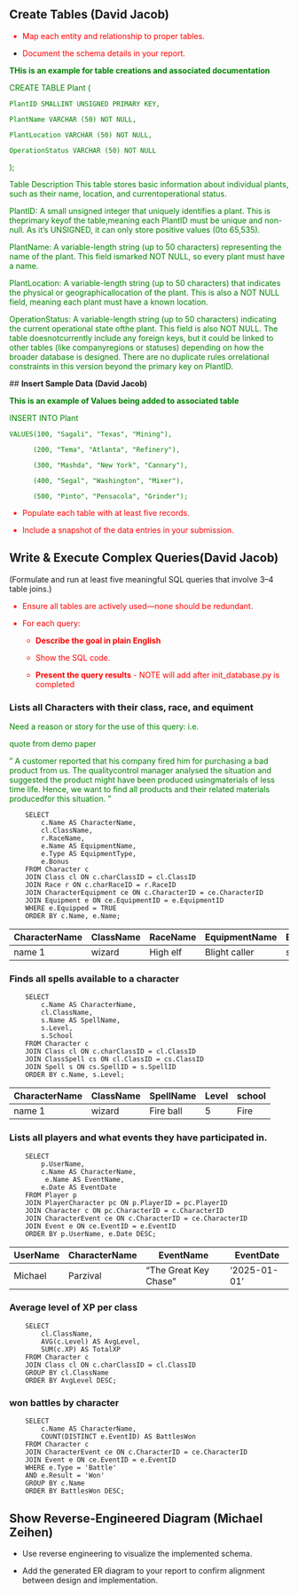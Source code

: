 
## **Create Tables (David Jacob)**

<font color="red">

  - Map each entity and relationship to proper tables.

  - Document the schema details in your report.
</font>

<font color="green">

**THis is an example for table creations
and associated documentation**

  CREATE TABLE Plant (

    PlantID SMALLINT UNSIGNED PRIMARY KEY,

    PlantName VARCHAR (50) NOT NULL,

    PlantLocation VARCHAR (50) NOT NULL,

    OperationStatus VARCHAR (50) NOT NULL

  );

Table Description
This table stores basic information about individual plants, such as their name, location, and currentoperational status.

PlantID: A small unsigned integer that uniquely identifies a plant. This is theprimary keyof the table,meaning each PlantID must be unique and non-null. As it's UNSIGNED, it can only store positive values (0to 65,535).

PlantName: A variable-length string (up to 50 characters) representing the name of the plant. This field ismarked NOT NULL, so every plant must have a name.

PlantLocation: A variable-length string (up to 50 characters) that indicates the physical or geographicallocation of the plant. This is also a NOT NULL field, meaning each plant must have a known location.

OperationStatus: A variable-length string (up to 50 characters) indicating the current operational state ofthe plant. This field is also NOT NULL.
The table doesnotcurrently include any foreign keys, but it could be linked to other tables (like companyregions or statuses) depending on how the broader database is designed. There are no duplicate rules orrelational constraints in this version beyond the primary key on PlantID.

</font>
## **Insert Sample Data (David Jacob)**

<font color="green">

**This is an example of Values being added to associated table**

  INSERT INTO Plant

    VALUES(100, "Sagali", "Texas", "Mining"),

          (200, "Tema", "Atlanta", "Refinery"),

          (300, "Mashda", "New York", "Cannary"),

          (400, "Segal", "Washington", "Mixer"),

          (500, "Pinto", "Pensacola", "Grinder");

</font>

<font color="red">

  - Populate each table with at least five records.

  - Include a snapshot of the data entries in your submission.

</font>

## **Write & Execute Complex Queries(David Jacob)**

(Formulate and run at least five meaningful SQL queries that involve 3–4 table joins.)

<font color="red">

* Ensure all tables are actively used—none should be redundant.

* For each query:

     + **Describe the goal in plain English**

     + Show the SQL code.

     + **Present the query results** - NOTE will add after init_database.py is completed

</font>

### Lists all Characters with their class, race, and equiment


<font color="green">

Need a reason or story for the use of this query: i.e.

quote from demo paper

"
A customer reported that his company fired him for purchasing a bad product from us. The qualitycontrol manager analysed the situation and suggested the product might have been produced usingmaterials of less time life. Hence, we want to find all products and their related materials producedfor this situation.
"

</font>

```
    SELECT 
        c.Name AS CharacterName,
        cl.ClassName,
        r.RaceName,
        e.Name AS EquipmentName,
        e.Type AS EquipmentType,
        e.Bonus
    FROM Character c
    JOIN Class cl ON c.charClassID = cl.ClassID
    JOIN Race r ON c.charRaceID = r.RaceID
    JOIN CharacterEquipment ce ON c.CharacterID = ce.CharacterID
    JOIN Equipment e ON ce.EquipmentID = e.EquipmentID
    WHERE e.Equipped = TRUE
    ORDER BY c.Name, e.Name;
```

| CharacterName | ClassName | RaceName |EquipmentName | EquipmentType  | Bonus                         |
|---------------|-----------|----------|--------------|----------------|-------------------------------|
| name 1        |  wizard   | High elf | Blight caller| sword          |None                           |

### Finds all spells available to a character 

```
    SELECT 
        c.Name AS CharacterName,
        cl.ClassName,
        s.Name AS SpellName,
        s.Level,
        s.School
    FROM Character c
    JOIN Class cl ON c.charClassID = cl.ClassID
    JOIN ClassSpell cs ON cl.ClassID = cs.ClassID
    JOIN Spell s ON cs.SpellID = s.SpellID
    ORDER BY c.Name, s.Level;
```

| CharacterName | ClassName | SpellName |Level | school     |
|---------------|-----------|-----------|------|------------|
| name 1        |  wizard   | Fire ball |  5 | Fire         |                  


### Lists all players and what events they have participated in.

```
    SELECT
        p.UserName,
        c.Name AS CharacterName,
         e.Name AS EventName,
        e.Date AS EventDate
    FROM Player p
    JOIN PlayerCharacter pc ON p.PlayerID = pc.PlayerID
    JOIN Character c ON pc.CharacterID = c.CharacterID
    JOIN CharacterEvent ce ON c.CharacterID = ce.CharacterID
    JOIN Event e ON ce.EventID = e.EventID
    ORDER BY p.UserName, e.Date DESC;
```

| UserName | CharacterName |EventName |EventDate |
|----------|-----------|-----------------------|---------------|
| Michael  |  Parzival | "The Great Key Chase" |  '2025-01-01' |      

### Average level of XP per class

```
    SELECT
        cl.ClassName,
        AVG(c.Level) AS AvgLevel,
        SUM(c.XP) AS TotalXP
    FROM Character c
    JOIN Class cl ON c.charClassID = cl.ClassID
    GROUP BY cl.ClassName
    ORDER BY AvgLevel DESC;
```

### won battles by character

```
    SELECT
        c.Name AS CharacterName,
        COUNT(DISTINCT e.EventID) AS BattlesWon
    FROM Character c
    JOIN CharacterEvent ce ON c.CharacterID = ce.CharacterID
    JOIN Event e ON ce.EventID = e.EventID
    WHERE e.Type = 'Battle'
    AND e.Result = 'Won'
    GROUP BY c.Name
    ORDER BY BattlesWon DESC;

```

## **Show Reverse-Engineered Diagram (Michael Zeihen) **

  - Use reverse engineering to visualize the implemented schema.

  - Add the generated ER diagram to your report to confirm alignment between design and implementation.

